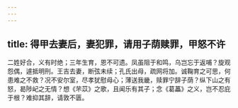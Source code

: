 ```yaml
---
---
---
```

title: 得甲去妻后，妻犯罪，请用子荫赎罪，甲怒不许
---



二姓好合，义有时绝；三年生育，恩不可遗。凤虽阻于和鸣，乌岂忘于返哺？旋观怨偶，遽抵明刑。王吉去妻，断弦未续；孔氏出母，疏网将加。诚鞠育之可思，何患难之不救？况不安尔室，尽孝犹慰母心；薄送我畿，赎罪宁辞子荫？纵下山之有怒，曷陟屺之无情？想《芣苡》之歌，且闻乐有其子；念《葛藟》之义，岂不忍庇于根？难抑其辞，请敦不匮。